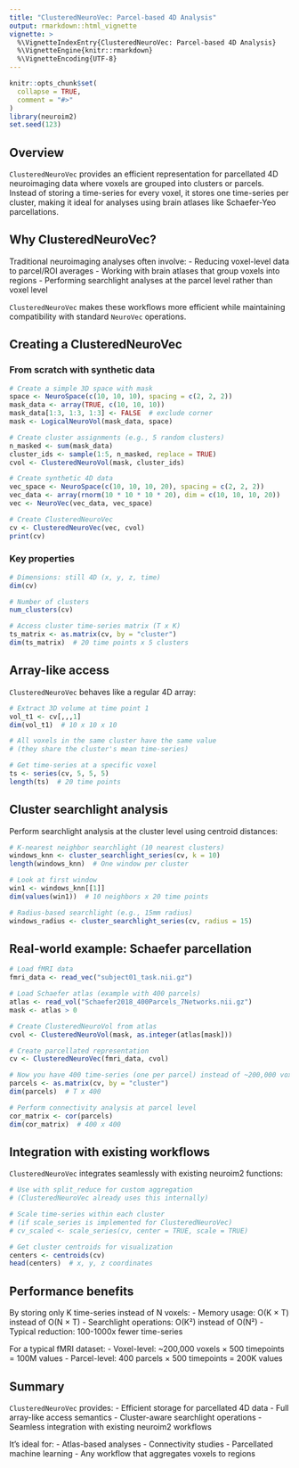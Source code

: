 ```yaml
---
title: "ClusteredNeuroVec: Parcel-based 4D Analysis"
output: rmarkdown::html_vignette
vignette: >
  %\VignetteIndexEntry{ClusteredNeuroVec: Parcel-based 4D Analysis}
  %\VignetteEngine{knitr::rmarkdown}
  %\VignetteEncoding{UTF-8}
---
```


```r
knitr::opts_chunk$set(
  collapse = TRUE,
  comment = "#>"
)
library(neuroim2)
set.seed(123)
```

## Overview

`ClusteredNeuroVec` provides an efficient representation for parcellated 4D neuroimaging data where voxels are grouped into clusters or parcels. Instead of storing a time-series for every voxel, it stores one time-series per cluster, making it ideal for analyses using brain atlases like Schaefer-Yeo parcellations.

## Why ClusteredNeuroVec?

Traditional neuroimaging analyses often involve:
- Reducing voxel-level data to parcel/ROI averages
- Working with brain atlases that group voxels into regions
- Performing searchlight analyses at the parcel level rather than voxel level

`ClusteredNeuroVec` makes these workflows more efficient while maintaining compatibility with standard `NeuroVec` operations.

## Creating a ClusteredNeuroVec

### From scratch with synthetic data

```r
# Create a simple 3D space with mask
space <- NeuroSpace(c(10, 10, 10), spacing = c(2, 2, 2))
mask_data <- array(TRUE, c(10, 10, 10))
mask_data[1:3, 1:3, 1:3] <- FALSE  # exclude corner
mask <- LogicalNeuroVol(mask_data, space)

# Create cluster assignments (e.g., 5 random clusters)
n_masked <- sum(mask_data)
cluster_ids <- sample(1:5, n_masked, replace = TRUE)
cvol <- ClusteredNeuroVol(mask, cluster_ids)

# Create synthetic 4D data
vec_space <- NeuroSpace(c(10, 10, 10, 20), spacing = c(2, 2, 2))
vec_data <- array(rnorm(10 * 10 * 10 * 20), dim = c(10, 10, 10, 20))
vec <- NeuroVec(vec_data, vec_space)

# Create ClusteredNeuroVec
cv <- ClusteredNeuroVec(vec, cvol)
print(cv)
```

### Key properties

```r
# Dimensions: still 4D (x, y, z, time)
dim(cv)

# Number of clusters
num_clusters(cv)

# Access cluster time-series matrix (T x K)
ts_matrix <- as.matrix(cv, by = "cluster")
dim(ts_matrix)  # 20 time points x 5 clusters
```

## Array-like access

`ClusteredNeuroVec` behaves like a regular 4D array:

```r
# Extract 3D volume at time point 1
vol_t1 <- cv[,,,1]
dim(vol_t1)  # 10 x 10 x 10

# All voxels in the same cluster have the same value
# (they share the cluster's mean time-series)

# Get time-series at a specific voxel
ts <- series(cv, 5, 5, 5)
length(ts)  # 20 time points
```

## Cluster searchlight analysis

Perform searchlight analysis at the cluster level using centroid distances:

```r
# K-nearest neighbor searchlight (10 nearest clusters)
windows_knn <- cluster_searchlight_series(cv, k = 10)
length(windows_knn)  # One window per cluster

# Look at first window
win1 <- windows_knn[[1]]
dim(values(win1))  # 10 neighbors x 20 time points

# Radius-based searchlight (e.g., 15mm radius)
windows_radius <- cluster_searchlight_series(cv, radius = 15)
```

## Real-world example: Schaefer parcellation

```r
# Load fMRI data
fmri_data <- read_vec("subject01_task.nii.gz")

# Load Schaefer atlas (example with 400 parcels)
atlas <- read_vol("Schaefer2018_400Parcels_7Networks.nii.gz")
mask <- atlas > 0

# Create ClusteredNeuroVol from atlas
cvol <- ClusteredNeuroVol(mask, as.integer(atlas[mask]))

# Create parcellated representation
cv <- ClusteredNeuroVec(fmri_data, cvol)

# Now you have 400 time-series (one per parcel) instead of ~200,000 voxels
parcels <- as.matrix(cv, by = "cluster")
dim(parcels)  # T x 400

# Perform connectivity analysis at parcel level
cor_matrix <- cor(parcels)
dim(cor_matrix)  # 400 x 400
```

## Integration with existing workflows

`ClusteredNeuroVec` integrates seamlessly with existing neuroim2 functions:

```r
# Use with split_reduce for custom aggregation
# (ClusteredNeuroVec already uses this internally)

# Scale time-series within each cluster
# (if scale_series is implemented for ClusteredNeuroVec)
# cv_scaled <- scale_series(cv, center = TRUE, scale = TRUE)

# Get cluster centroids for visualization
centers <- centroids(cv)
head(centers)  # x, y, z coordinates
```

## Performance benefits

By storing only K time-series instead of N voxels:
- Memory usage: O(K × T) instead of O(N × T)
- Searchlight operations: O(K²) instead of O(N²)
- Typical reduction: 100-1000x fewer time-series

For a typical fMRI dataset:
- Voxel-level: ~200,000 voxels × 500 timepoints = 100M values
- Parcel-level: 400 parcels × 500 timepoints = 200K values

## Summary

`ClusteredNeuroVec` provides:
- Efficient storage for parcellated 4D data
- Full array-like access semantics
- Cluster-aware searchlight operations
- Seamless integration with existing neuroim2 workflows

It's ideal for:
- Atlas-based analyses
- Connectivity studies
- Parcellated machine learning
- Any workflow that aggregates voxels to regions
